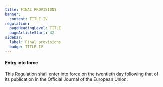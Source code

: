 ```yaml
---
title: FINAL PROVISIONS
banner:
  content: TITLE IV
regulation:
  pageHeadingLevel: TITLE
  pageArticleStart: 42
sidebar:
  label: Final provisions
  badge: TITLE IV
---
```


<Article number="42" />

####  Entry into force

This Regulation shall enter into force on the twentieth day following that of its publication in the Official Journal of the European Union.
